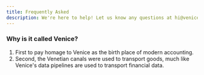 ```yaml
---
title: Frequently Asked
description: We're here to help! Let us know any questions at hi@venice.is
---
```


### Why is it called Venice?

1. First to pay homage to Venice as the birth place of modern accounting. 
2. Second, the Venetian canals were used to transport goods, much like Venice's 
   data pipelines are used to transport financial data.
